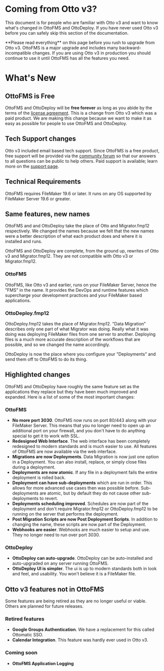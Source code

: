 
# Coming from Otto v3?

This document is for people who are familiar with Otto v3 and want to know what's changed in OttoFMS and OttoDeploy. If you have never used Otto v3 before you can safely skip this section of the documentation.

<Callout type="warning">
  **Please read everything** on this page before you rush to upgrade from Otto
  v3. OttoFMS is a major upgrade and includes many backward-incompatible
  changes. If you are using Otto v3 in production you should continue to use it
  until OttoFMS has all the features you need.
</Callout>
<Cards>
  <Card title="Transition FAQs" arrow href="/getting-started/install" />
  <Card title="Should I Upgrade" arrow href="/otto3/should-i-upgrade-yet" />
  <Card title="How to Upgrade" arrow href="/otto3/how-to-upgrade" />

</Cards>

# What's New

## OttoFMS is Free

OttoFMS and OttoDeploy will be **free forever** as long as you abide by the terms of the [license agreement](/license). This is a change from Otto v3 which was a paid product. We are making this change because we want to make it as easy as possible for people to use OttoFMS and OttoDeploy.

## Tech Support changes

Otto v3 included email based tech support. Since OttoFMS is a free product, free support will be provided via the [community forum](https://community.proofgeist.com) so that our answers to all questions can be public to help others. Paid support is available; learn more on the [support page](/support).

## Technical Requirements

OttoFMS requires FileMaker 19.6 or later. It runs on any OS supported by FileMaker Server 19.6 or greater.

## Same features, new names

OttoFMS and and OttoDeploy take the place of Otto and Migrator.fmp12 respectively. We changed the names because we felt that the new names were a better description of what each product does and where it is installed and runs.

OttoFMS and OttoDeploy are complete, from the ground up, rewrites of Otto v3 and Migrator.fmp12. They are not compatible with Otto v3 or Migrator.fmp12.

### OttoFMS

OttoFMS, like Otto v3 and earlier, runs on your FileMaker Server, hence the "FMS" in the name. It provides the DevOps and runtime features which supercharge your development practices and your FileMaker based applications.

### OttoDeploy.fmp12

OttoDeploy.fmp12 takes the place of Migrator.fmp12. "Data Migration" describes only one part of what Migrator was doing. Really what it was doing was deploying FileMaker files from one server to another. Deploying files is a much more accurate description of the workflows that are possible, and so we changed the name accordingly.

OttoDeploy is now the place where you configure your "Deployments" and send them off to OttoFMS to do its thing.

## Highlighted changes

OttoFMS and OttoDeploy have roughly the same feature set as the applications they replace but they have been much improved and expanded. Here is a list of some of the most important changes:

### OttoFMS

- **No more port 3030**. OttoFMS now runs on port 80/443 along with your FileMaker Server. This means that you no longer need to open up an additional port on your firewall, and you don't have to do anything special to get it to work with SSL.
- **Redesigned Web Interface**. The web interface has been completely redesigned to modern standards and is much easier to use. All features of OttoFMS are now available via the web interface.
- **Migrations are now Deployments**. Data Migration is now just one option in a Deployment. You can also install, replace, or simply close files during a deployment.
- **Deployments are now atomic**. If any file in a deployment fails the entire deployment is rolled back.
- **Deployment can have sub-deployments** which are run in order. This allows for more advanced use cases then was possible before. Sub-deployments are atomic, but by default they do not cause other sub-deployments to revert.
- **Deployments scheduling improved**. Schedules are now part of the deployment and don't require Migrator.fmp12 or OttoDeploy.fmp12 to be running on the server that performs the deployment.
- **Post Migration Scripts are now Post Deployment Scripts**. In addition to changing the name, these scripts are now part of the Deployment.
- **Webhooks are easier**. Webhooks are much easier to setup and use. They no longer need to run over port 3030.

### OttoDeploy

- **OttoDeploy can auto-upgrade**. OttoDeploy can be auto-installed and auto-upgraded on any server running OttoFMS.
- **OttoDeploy UI is simpler**. The ui is up to modern standards both in look and feel, and usability. You won't believe it is a FileMaker file.

## Otto v3 features not in OttoFMS

Some features are being retired as they are no longer useful or viable. Others are planned for future releases.

### Retired features

- **Google Groups Authentication**. We have a replacement for this called Ottomatic SSO.
- **Calendar Integration**. This feature was hardly ever used in Otto v3.

### Coming soon

- **OttoFMS Application Logging**
